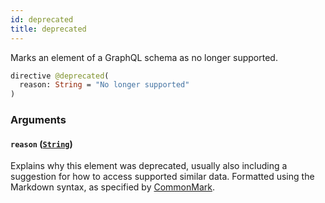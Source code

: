```yaml
---
id: deprecated
title: deprecated
---
```


Marks an element of a GraphQL schema as no longer supported.

```graphql
directive @deprecated(
  reason: String = "No longer supported"
)
```

### Arguments

#### `reason` ([`String`](../scalars/string.mdx))

Explains why this element was deprecated, usually also including a suggestion for how to access supported similar data. Formatted using the Markdown syntax, as specified by [CommonMark](https://commonmark.org/).

